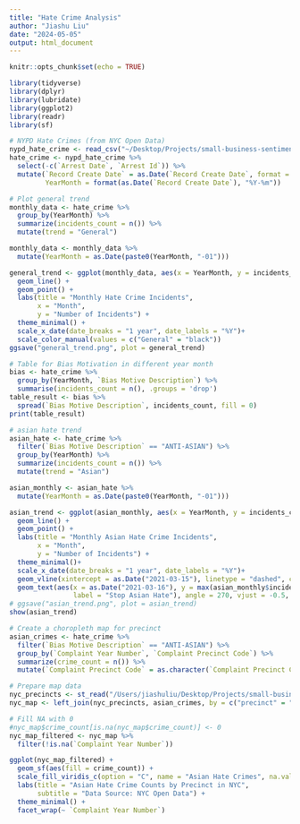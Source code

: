 ```yaml
---
title: "Hate Crime Analysis"
author: "Jiashu Liu"
date: "2024-05-05"
output: html_document
---
```


```r
knitr::opts_chunk$set(echo = TRUE)
```

```r
library(tidyverse)
library(dplyr)
library(lubridate)
library(ggplot2)
library(readr)
library(sf)
```
```r
# NYPD Hate Crimes (from NYC Open Data)
nypd_hate_crime <- read_csv("~/Desktop/Projects/small-business-sentiment-analysis/crime_data/NYPD_Hate_Crimes_20240505.csv")
hate_crime <- nypd_hate_crime %>% 
  select(-c(`Arrest Date`, `Arrest Id`)) %>% 
  mutate(`Record Create Date` = as.Date(`Record Create Date`, format = "%m/%d/%Y"),
         YearMonth = format(as.Date(`Record Create Date`), "%Y-%m")) 
```
```r
# Plot general trend
monthly_data <- hate_crime %>%
  group_by(YearMonth) %>%
  summarize(incidents_count = n()) %>% 
  mutate(trend = "General")

monthly_data <- monthly_data %>%
  mutate(YearMonth = as.Date(paste0(YearMonth, "-01")))

general_trend <- ggplot(monthly_data, aes(x = YearMonth, y = incidents_count, color = trend, group = trend)) +
  geom_line() +
  geom_point() +
  labs(title = "Monthly Hate Crime Incidents",
       x = "Month",
       y = "Number of Incidents") +
  theme_minimal() +
  scale_x_date(date_breaks = "1 year", date_labels = "%Y")+
  scale_color_manual(values = c("General" = "black"))
ggsave("general_trend.png", plot = general_trend)
```

```r
# Table for Bias Motivation in different year month 
bias <- hate_crime %>% 
  group_by(YearMonth, `Bias Motive Description`) %>% 
  summarise(incidents_count = n(), .groups = 'drop')
table_result <- bias %>%
  spread(`Bias Motive Description`, incidents_count, fill = 0)
print(table_result)
```

```r
# asian hate trend
asian_hate <- hate_crime %>% 
  filter(`Bias Motive Description` == "ANTI-ASIAN") %>% 
  group_by(YearMonth) %>%
  summarize(incidents_count = n()) %>% 
  mutate(trend = "Asian")

asian_monthly <- asian_hate %>%
  mutate(YearMonth = as.Date(paste0(YearMonth, "-01")))

asian_trend <- ggplot(asian_monthly, aes(x = YearMonth, y = incidents_count)) +
  geom_line() +
  geom_point() +
  labs(title = "Monthly Asian Hate Crime Incidents",
       x = "Month",
       y = "Number of Incidents") +
  theme_minimal()+
  scale_x_date(date_breaks = "1 year", date_labels = "%Y")+
  geom_vline(xintercept = as.Date("2021-03-15"), linetype = "dashed", color = "red") +
  geom_text(aes(x = as.Date("2021-03-16"), y = max(asian_monthly$incidents_count), 
                label = "Stop Asian Hate"), angle = 270, vjust = -0.5, color = "red", size = 2)
# ggsave("asian_trend.png", plot = asian_trend)
show(asian_trend)
```


```r
# Create a choropleth map for precinct 
asian_crimes <- hate_crime %>%
  filter(`Bias Motive Description` == "ANTI-ASIAN") %>%
  group_by(`Complaint Year Number`, `Complaint Precinct Code`) %>%
  summarize(crime_count = n()) %>% 
  mutate(`Complaint Precinct Code` = as.character(`Complaint Precinct Code`))

# Prepare map data
nyc_precincts <- st_read("/Users/jiashuliu/Desktop/Projects/small-business-sentiment-analysis/crime_data/police_precincts.geojson")
nyc_map <- left_join(nyc_precincts, asian_crimes, by = c("precinct" = "Complaint Precinct Code"))

# Fill NA with 0
#nyc_map$crime_count[is.na(nyc_map$crime_count)] <- 0
nyc_map_filtered <- nyc_map %>% 
  filter(!is.na(`Complaint Year Number`))

ggplot(nyc_map_filtered) +
  geom_sf(aes(fill = crime_count)) +
  scale_fill_viridis_c(option = "C", name = "Asian Hate Crimes", na.value = "grey") +
  labs(title = "Asian Hate Crime Counts by Precinct in NYC",
       subtitle = "Data Source: NYC Open Data") +
  theme_minimal() +
  facet_wrap(~ `Complaint Year Number`)
```

























